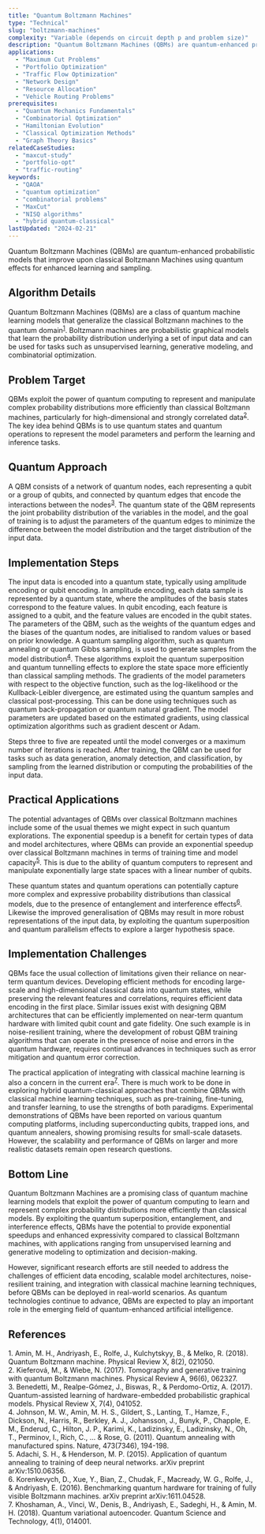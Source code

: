 ```yaml
---
title: "Quantum Boltzmann Machines"
type: "Technical"
slug: "boltzmann-machines"
complexity: "Variable (depends on circuit depth p and problem size)"
description: "Quantum Boltzmann Machines (QBMs) are quantum-enhanced probabilistic models that improve upon classical Boltzmann Machines using quantum effects for enhanced learning and sampling."
applications:
  - "Maximum Cut Problems"
  - "Portfolio Optimization"
  - "Traffic Flow Optimization"
  - "Network Design"
  - "Resource Allocation"
  - "Vehicle Routing Problems"
prerequisites:
  - "Quantum Mechanics Fundamentals"
  - "Combinatorial Optimization"
  - "Hamiltonian Evolution"
  - "Classical Optimization Methods"
  - "Graph Theory Basics"
relatedCaseStudies:
  - "maxcut-study"
  - "portfolio-opt"
  - "traffic-routing"
keywords:
  - "QAOA"
  - "quantum optimization"
  - "combinatorial problems"
  - "MaxCut"
  - "NISQ algorithms"
  - "hybrid quantum-classical"
lastUpdated: "2024-02-21"
---
```


Quantum Boltzmann Machines (QBMs) are quantum-enhanced probabilistic models that improve upon classical Boltzmann Machines using quantum effects for enhanced learning and sampling.

## Algorithm Details

Quantum Boltzmann Machines (QBMs) are a class of quantum machine learning models that generalize the classical Boltzmann machines to the quantum domain<sup><a href="#ref-1">1</a></sup>. Boltzmann machines are probabilistic graphical models that learn the probability distribution underlying a set of input data and can be used for tasks such as unsupervised learning, generative modeling, and combinatorial optimization.

## Problem Target

QBMs exploit the power of quantum computing to represent and manipulate complex probability distributions more efficiently than classical Boltzmann machines, particularly for high-dimensional and strongly correlated data<sup><a href="#ref-2">2</a></sup>. The key idea behind QBMs is to use quantum states and quantum operations to represent the model parameters and perform the learning and inference tasks.


## Quantum Approach

A QBM consists of a network of quantum nodes, each representing a qubit or a group of qubits, and connected by quantum edges that encode the interactions between the nodes<sup><a href="#ref-3">3</a></sup>. The quantum state of the QBM represents the joint probability distribution of the variables in the model, and the goal of training is to adjust the parameters of the quantum edges to minimize the difference between the model distribution and the target distribution of the input data.

## Implementation Steps

<Steps>
  <Step title="InitiState preparationalisation">
    The input data is encoded into a quantum state, typically using amplitude encoding or qubit encoding. In amplitude encoding, each data sample is represented by a quantum state, where the amplitudes of the basis states correspond to the feature values. In qubit encoding, each feature is assigned to a qubit, and the feature values are encoded in the qubit states.
  </Step>
  <Step title="Model Initialisation">
    The parameters of the QBM, such as the weights of the quantum edges and the biases of the quantum nodes, are initialised to random values or based on prior knowledge.
  </Step>
  <Step title="Quantum sampling">
    A quantum sampling algorithm, such as quantum annealing or quantum Gibbs sampling, is used to generate samples from the model distribution<sup><a href="#ref-4">4</a></sup>. These algorithms exploit the quantum superposition and quantum tunnelling effects to explore the state space more efficiently than classical sampling methods.
  </Step>
  <Step title="Gradient estimation">
    The gradients of the model parameters with respect to the objective function, such as the log-likelihood or the Kullback-Leibler divergence, are estimated using the quantum samples and classical post-processing. This can be done using techniques such as quantum back-propagation or quantum natural gradient.
  </Step>
  <Step title="Parameter update">
    The model parameters are updated based on the estimated gradients, using classical optimization algorithms such as gradient descent or Adam.
  </Step>
</Steps>

Steps three to five are repeated until the model converges or a maximum number of iterations is reached. After training, the QBM can be used for tasks such as data generation, anomaly detection, and classification, by sampling from the learned distribution or computing the probabilities of the input data.

## Practical Applications

The potential advantages of QBMs over classical Boltzmann machines include some of the usual themes we might expect in such quantum explorations. The exponential speedup is a benefit for certain types of data and model architectures, where QBMs can provide an exponential speedup over classical Boltzmann machines in terms of training time and model capacity<sup><a href="#ref-5">5</a></sup>. This is due to the ability of quantum computers to represent and manipulate exponentially large state spaces with a linear number of qubits.

These quantum states and quantum operations can potentially capture more complex and expressive probability distributions than classical models, due to the presence of entanglement and interference effects<sup><a href="#ref-6">6</a></sup>. Likewise the improved generalisation of QBMs may result in more robust representations of the input data, by exploiting the quantum superposition and quantum parallelism effects to explore a larger hypothesis space.

## Implementation Challenges

QBMs face the usual collection of limitations given their reliance on near-term quantum devices. Developing efficient methods for encoding large-scale and high-dimensional classical data into quantum states, while preserving the relevant features and correlations, requires efficient data encoding in the first place. Similar issues exist with designing QBM architectures that can be efficiently implemented on near-term quantum hardware with limited qubit count and gate fidelity. One such example is in noise-resilient training, where the development of robust QBM training algorithms that can operate in the presence of noise and errors in the quantum hardware, requires continual advances in techniques such as error mitigation and quantum error correction.

The practical application of integrating with classical machine learning is also a concern in the current era<sup><a href="#ref-7">7</a></sup>. There is much work to be done in exploring hybrid quantum-classical approaches that combine QBMs with classical machine learning techniques, such as pre-training, fine-tuning, and transfer learning, to use the strengths of both paradigms. Experimental demonstrations of QBMs have been reported on various quantum computing platforms, including superconducting qubits, trapped ions, and quantum annealers, showing promising results for small-scale datasets. However, the scalability and performance of QBMs on larger and more realistic datasets remain open research questions.

## Bottom Line

Quantum Boltzmann Machines are a promising class of quantum machine learning models that exploit the power of quantum computing to learn and represent complex probability distributions more efficiently than classical models. By exploiting the quantum superposition, entanglement, and interference effects, QBMs have the potential to provide exponential speedups and enhanced expressivity compared to classical Boltzmann machines, with applications ranging from unsupervised learning and generative modeling to optimization and decision-making. 

However, significant research efforts are still needed to address the challenges of efficient data encoding, scalable model architectures, noise-resilient training, and integration with classical machine learning techniques, before QBMs can be deployed in real-world scenarios. As quantum technologies continue to advance, QBMs are expected to play an important role in the emerging field of quantum-enhanced artificial intelligence.

## References

<div className="references-section">
  <div id="ref-1" className="reference-item">
    1. Amin, M. H., Andriyash, E., Rolfe, J., Kulchytskyy, B., & Melko, R. (2018). Quantum Boltzmann machine. Physical Review X, 8(2), 021050.
  </div>
  <div id="ref-2" className="reference-item">
    2. Kieferová, M., & Wiebe, N. (2017). Tomography and generative training with quantum Boltzmann machines. Physical Review A, 96(6), 062327.
  </div>
  <div id="ref-3" className="reference-item">
    3. Benedetti, M., Realpe-Gómez, J., Biswas, R., & Perdomo-Ortiz, A. (2017). Quantum-assisted learning of hardware-embedded probabilistic graphical models. Physical Review X, 7(4), 041052.
  </div>
  <div id="ref-4" className="reference-item">
    4. Johnson, M. W., Amin, M. H. S., Gildert, S., Lanting, T., Hamze, F., Dickson, N., Harris, R., Berkley, A. J., Johansson, J., Bunyk, P., Chapple, E. M., Enderud, C., Hilton, J. P., Karimi, K., Ladizinsky, E., Ladizinsky, N., Oh, T., Perminov, I., Rich, C., ... & Rose, G. (2011). Quantum annealing with manufactured spins. Nature, 473(7346), 194-198.
  </div>
  <div id="ref-5" className="reference-item">
    5. Adachi, S. H., & Henderson, M. P. (2015). Application of quantum annealing to training of deep neural networks. arXiv preprint arXiv:1510.06356.
  </div>
  <div id="ref-6" className="reference-item">
    6. Korenkevych, D., Xue, Y., Bian, Z., Chudak, F., Macready, W. G., Rolfe, J., & Andriyash, E. (2016). Benchmarking quantum hardware for training of fully visible Boltzmann machines. arXiv preprint arXiv:1611.04528.
  </div>
  <div id="ref-7" className="reference-item">
    7. Khoshaman, A., Vinci, W., Denis, B., Andriyash, E., Sadeghi, H., & Amin, M. H. (2018). Quantum variational autoencoder. Quantum Science and Technology, 4(1), 014001.
  </div>
</div>